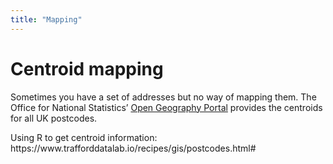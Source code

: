 ```yaml
---
title: "Mapping"
---
```


# Centroid mapping

Sometimes you have a set of addresses but no way of mapping them. 
The Office for National Statistics’ [Open Geography Portal](https://www.arcgis.com/home/item.html?id=0c32f51c86554abab67036f07d66d6f6) provides the centroids for all UK postcodes.

Using R to get centroid information: https://www.trafforddatalab.io/recipes/gis/postcodes.html#